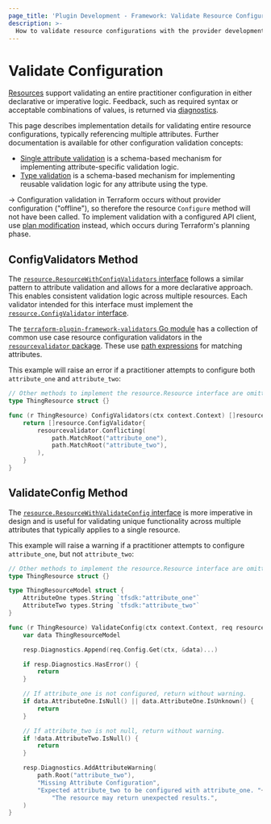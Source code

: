 ```yaml
---
page_title: 'Plugin Development - Framework: Validate Resource Configurations'
description: >-
  How to validate resource configurations with the provider development framework.
---
```


# Validate Configuration

[Resources](/plugin/framework/resources) support validating an entire practitioner configuration in either declarative or imperative logic. Feedback, such as required syntax or acceptable combinations of values, is returned via [diagnostics](/plugin/framework/diagnostics).

This page describes implementation details for validating entire resource configurations, typically referencing multiple attributes. Further documentation is available for other configuration validation concepts:

- [Single attribute validation](/plugin/framework/validation#attribute-validation) is a schema-based mechanism for implementing attribute-specific validation logic.
- [Type validation](/plugin/framework/validation#type-validation) is a schema-based mechanism for implementing reusable validation logic for any attribute using the type.

-> Configuration validation in Terraform occurs without provider configuration ("offline"), so therefore the resource `Configure` method will not have been called. To implement validation with a configured API client, use [plan modification](/plugin/framework/resources/plan-modification#resource-plan-modification) instead, which occurs during Terraform's planning phase.

## ConfigValidators Method

The [`resource.ResourceWithConfigValidators` interface](https://pkg.go.dev/github.com/hashicorp/terraform-plugin-framework/resource#ResourceWithConfigValidators) follows a similar pattern to attribute validation and allows for a more declarative approach. This enables consistent validation logic across multiple resources. Each validator intended for this interface must implement the [`resource.ConfigValidator` interface](https://pkg.go.dev/github.com/hashicorp/terraform-plugin-framework/resource#ConfigValidator).

The [`terraform-plugin-framework-validators` Go module](https://pkg.go.dev/github.com/hashicorp/terraform-plugin-framework-validators) has a collection of common use case resource configuration validators in the [`resourcevalidator` package](https://pkg.go.dev/github.com/hashicorp/terraform-plugin-framework-validators/resourcevalidator). These use [path expressions](/plugin/framework/path-expressions) for matching attributes.

This example will raise an error if a practitioner attempts to configure both `attribute_one` and `attribute_two`:

```go
// Other methods to implement the resource.Resource interface are omitted for brevity
type ThingResource struct {}

func (r ThingResource) ConfigValidators(ctx context.Context) []resource.ConfigValidator {
    return []resource.ConfigValidator{
        resourcevalidator.Conflicting(
            path.MatchRoot("attribute_one"),
            path.MatchRoot("attribute_two"),
        ),
    }
}
```

## ValidateConfig Method

The [`resource.ResourceWithValidateConfig` interface](https://pkg.go.dev/github.com/hashicorp/terraform-plugin-framework/resource#ResourceWithValidateConfig) is more imperative in design and is useful for validating unique functionality across multiple attributes that typically applies to a single resource.

This example will raise a warning if a practitioner attempts to configure `attribute_one`, but not `attribute_two`:

```go
// Other methods to implement the resource.Resource interface are omitted for brevity
type ThingResource struct {}

type ThingResourceModel struct {
    AttributeOne types.String `tfsdk:"attribute_one"`
    AttributeTwo types.String `tfsdk:"attribute_two"`
}

func (r ThingResource) ValidateConfig(ctx context.Context, req resource.ValidateConfigRequest, resp *resource.ValidateConfigResponse) {
    var data ThingResourceModel

    resp.Diagnostics.Append(req.Config.Get(ctx, &data)...)

    if resp.Diagnostics.HasError() {
        return
    }

    // If attribute_one is not configured, return without warning.
    if data.AttributeOne.IsNull() || data.AttributeOne.IsUnknown() {
        return
    }

    // If attribute_two is not null, return without warning.
    if !data.AttributeTwo.IsNull() {
        return
    }

    resp.Diagnostics.AddAttributeWarning(
        path.Root("attribute_two"),
        "Missing Attribute Configuration",
        "Expected attribute_two to be configured with attribute_one. "+
            "The resource may return unexpected results.",
    )
}
```
